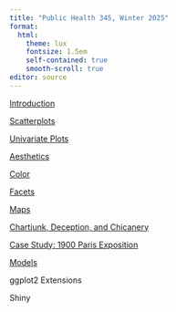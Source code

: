 ```yaml
---
title: "Public Health 345, Winter 2025"
format: 
  html:
    theme: lux
    fontsize: 1.5em
    self-contained: true
    smooth-scroll: true
editor: source
---
```


<!---
--->

[Introduction](https://psboonstra.github.io/PH345_W2025/Slides/Introduction/Introduction.html#/title-slide)

[Scatterplots](https://psboonstra.github.io/PH345_W2025/Slides/Scatterplots/Scatterplots.html#/title-slide)

[Univariate Plots](https://psboonstra.github.io/PH345_W2025/Slides/Histograms/Histograms#/title-slide)

[Aesthetics](https://psboonstra.github.io/PH345_W2025/Slides/Aesthetics/Aesthetics#/title-slide)

[Color](https://psboonstra.github.io/PH345_W2025/Slides/Color/Color#/title-slide)

[Facets](https://psboonstra.github.io/PH345_W2025/Slides/Facets/Facets#/title-slide)

[Maps](https://psboonstra.github.io/PH345_W2025/Slides/Maps/Maps#/title-slide)

[Chartjunk, Deception, and Chicanery](https://psboonstra.github.io/PH345_W2025/Slides/Chartjunk/Chartjunk#/title-slide)

[Case Study: 1900 Paris Exposition](https://psboonstra.github.io/PH345_W2025/Slides/ParisExposition/ParisExposition#/title-slide)

[Models](https://psboonstra.github.io/PH345_W2025/Slides/Models/ModelVisualization#/title-slide)


ggplot2 Extensions

Shiny
